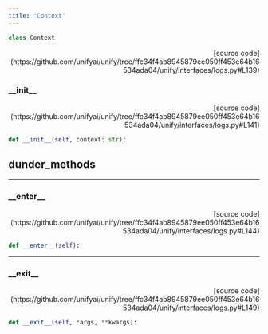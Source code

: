 ```yaml
---
title: 'Context'
---
```


```python
class Context
```

<p align="right">[source code](https://github.com/unifyai/unify/tree/ffc34f4ab8945879ee050ff453e64b16534ada04/unify/interfaces/logs.py#L139)</p>



### \_\_init\_\_

<p align="right">[source code](https://github.com/unifyai/unify/tree/ffc34f4ab8945879ee050ff453e64b16534ada04/unify/interfaces/logs.py#L141)</p>

```python
def __init__(self, context: str):
```



## dunder_methods

---

### \_\_enter\_\_

<p align="right">[source code](https://github.com/unifyai/unify/tree/ffc34f4ab8945879ee050ff453e64b16534ada04/unify/interfaces/logs.py#L144)</p>

```python
def __enter__(self):
```



---

### \_\_exit\_\_

<p align="right">[source code](https://github.com/unifyai/unify/tree/ffc34f4ab8945879ee050ff453e64b16534ada04/unify/interfaces/logs.py#L149)</p>

```python
def __exit__(self, *args, **kwargs):
```

